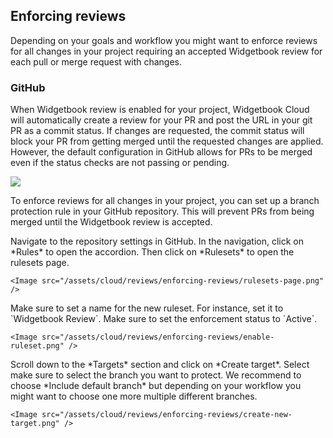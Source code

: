 ## Enforcing reviews

Depending on your goals and workflow you might want to enforce reviews for all changes in your project requiring an accepted Widgetbook review for each pull or merge request with changes.

### GitHub

When Widgetbook review is enabled for your project, Widgetbook Cloud will automatically create a review for your PR and post the URL in your git PR as a commit status. 
If changes are requested, the commit status will block your PR from getting merged until the requested changes are applied.
However, the default configuration in GitHub allows for PRs to be merged even if the status checks are not passing or pending.

<Image src="/assets/cloud/reviews/enforcing-reviews/unblocked-review.png" />

To enforce reviews for all changes in your project, you can set up a branch protection rule in your GitHub repository. 
This will prevent PRs from being merged until the Widgetbook review is accepted.

<Steps>
  <Step title="Open repository settings">
    Navigate to the repository settings in GitHub.
  </Step>
  <Step title="Open the ruleset page">
    In the navigation, click on *Rules* to open the accordion. 
    Then click on *Rulesets* to open the rulesets page.

    <Image src="/assets/cloud/reviews/enforcing-reviews/rulesets-page.png" />
  </Step>
  <Step title="Set name">
    Make sure to set a name for the new ruleset. 
    For instance, set it to `Widgetbook Review`.
  </Step>
  <Step title="Activate rulet">
    Make sure to set the enforcement status to `Active`.

    <Image src="/assets/cloud/reviews/enforcing-reviews/enable-ruleset.png" />
  </Step>
  <Step title="Create new target">
    Scroll down to the *Targets* section and click on *Create target*.
    Select make sure to select the branch you want to protect.
    We recommend to choose *Include default branch* but depending on your workflow you might want to choose one more multiple different branches.

    <Image src="/assets/cloud/reviews/enforcing-reviews/create-new-target.png" />
  </Step>
</Steps>
